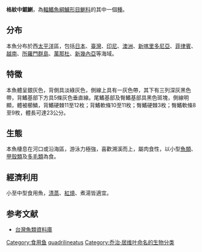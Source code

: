 {{Speciesbox
| name = 格紋中鋸鯻
| status = NE
| status_system = IUCN3.1
| genus = Mesopristes
| species = quadrilineatus
| authority = [[Cuvier|Cuvier]], 1829
| synonyms = *''Datnia cancellata''<br /><small>Cuvier, 1829</small>
*''Terapon cancellatus''<br /><small>Cuvier, 1829</small>
*''Therapon cancellata''<br /><small>Cuvier, 1829</small>
*''Therapon cancellatus''<br /><small>Cuvier, 1829</small>
}}
'''格紋中鋸鯻'''，為[[輻鰭魚綱|輻鰭魚綱]][[鱸形目|鱸形目]][[鯻科|鯻科]]的其中一個[[種|種]]。

==分布==
本魚分布於西[[太平洋|太平洋]]區，包括[[日本|日本]]、[[臺灣|臺灣]]、[[印尼|印尼]]、[[澳洲|澳洲]]、[[新喀里多尼亞|新喀里多尼亞]]、[[菲律賓|菲律賓]]、[[越南|越南]]、[[所羅門群島|所羅門群島]]、[[萬那杜|萬那杜]]、[[新幾內亞|新幾內亞]]等海域。

==特徵==
本魚體呈銀灰色，背側具淡綠灰色，側線上具有一灰色帶，其下有三列深灰黑色帶，背鰭基部下方具5條灰色垂直線。尾鰭基部及臀鰭基部具黑色斑塊，側線明顯，體被櫛鱗，背鰭硬棘11至12枚；背鰭軟條10至11枚；臀鰭硬棘3枚；臀鰭軟條8至9枚，體長可達23公分。

==生態==
本魚棲息在河口或沿海區，游泳力極強，喜歡溯溪而上，屬肉食性，以小型[[魚類|魚類]]、[[甲殼類|甲殼類]]及[[多毛類|多毛類]]為食。

==經濟利用==
小至中型食用魚，[[清蒸|清蒸]]、[[紅燒|紅燒]]、煮湯皆適宜。

==参考文献==
*[http://fishdb.sinica.edu.tw/ 台灣魚類資料庫] {{Wayback|url=http://fishdb.sinica.edu.tw/ |date=20160304193340 }}

[[Category:食用鱼|Category:食用鱼]]
[[Category:中鋸鯻屬|quadrilineatus]]
[[Category:乔治·居维叶命名的生物分类|Category:乔治·居维叶命名的生物分类]]